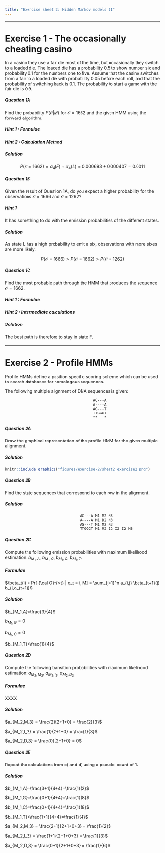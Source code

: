 ```yaml
---
title: "Exercise sheet 2: Hidden Markov models II"
---
```


---------------------------------

# Exercise 1 - The occasionally cheating casino

In a casino they use a fair die most of the time, but occasionally they switch to a loaded die. The loaded die has a probability $0.5$ to show number six and probability $0.1$ for the numbers one to five. Assume that the casino switches from a fair to a loaded die with probability $0.05$ before each roll, and that the probability of switching back is $0.1$. The probability to start a game with the fair die is $0.9$.


#### {.tabset}

##### Question 1A

::: {.question data-latex=""}
Find the probability $P(\mathcal{O}|M)$ for $\mathcal{O}=1662$ and the given HMM using the forward algorithm. 
::: 


##### Hint 1 : Formulae

::: {.answer data-latex=""}
\begin{align*}
\alpha_{1}(i)   =& \pi_{i} \times b_{i,o_1}\\
\alpha_{t+1}(j) =& \sum_{i\in\{F,L\}}\alpha_{t}(i)\times a_{i,j}\times b_{j,o_{t+1}}
\end{align*}
::: 

##### Hint 2 : Calculation Method

::: {.answer data-latex=""}
\begin{align*}
\alpha_1(F) =& \pi_F \times b_{F,1} = 0.9 \times \frac{1}{6} = 0.15\\
\alpha_1(L) =& \pi_F \times b_{L,1} = 0.1 \times 0.1 = 0.01\\\\
\alpha_2(F) =& \alpha_{1}(F)\times a_{F,F}\times b_{F,6} + \alpha_{1}(L)\times a_{L,F}\times b_{F,6} =  0.15 \times 0.95 \times \frac{1}{6} + 0.01 \times 0.1 \times \frac{1}{6} = 0.0239167\\
\alpha_2(L) =& \alpha_{1}(F)\times a_{F,L}\times b_{L,6} + \alpha_{1}(L)\times a_{L,L}\times b_{L,6} =  0.15 \times 0.05 \times 0.5 + 0.01 \times 0.9 \times 0.5 = 0.00825\\
\alpha_3(F) =& 0.023917 \times 0.95 \times \frac{1}{6} + 0.00825 \times 0.1 \times \frac{1}{6} = 0.00392\\
\alpha_3(L) =& 0.023917 \times 0.05 \times 0.5 + 0.00825 \times 0.9 \times 0.5 = 0.00431\\
\alpha_4(F) =& 0.00392 \times 0.95 \times \frac{1}{6} + 0.00431 \times 0.1 \times \frac{1}{6} = 0.000693\\
\alpha_4(L) =& 0.00392 \times 0.05 \times 0.1 + 0.00431 \times 0.9 \times 0.1 = 0.000407\\
\end{align*}
::: 

##### Solution

::: {.answer data-latex=""}
$$
P( \mathcal{O}=1662)= \alpha_4(F)+\alpha_4(L) = 0.000693 + 0.000407 = 0.0011
$$
::: 

#### {-}



#### {.tabset}

##### Question 1B

::: {.question data-latex=""}
Given the result of Question 1A, do you expect a higher probability for the observations $\mathcal{O} = 1666$ and $\mathcal{O} = 1262$?
::: 

##### Hint 1

::: {.answer data-latex=""}
It has something to do with the emission probabilities of the different states.
::: 

##### Solution

::: {.answer data-latex=""}
As state L has a high probability to emit a six, observations with more sixes are more likely.

$$
P(\mathcal{O} = 1666) > P(\mathcal{O} = 1662) > P(\mathcal{O} = 1262)
$$
::: 

#### {-}



#### {.tabset}

##### Question 1C

::: {.question data-latex=""}
Find the most probable path through the HMM that produces the sequence $\mathcal{O} = 1662$.
::: 

##### Hint 1 : Formulae

::: {.answer data-latex=""}
\begin{align*}
\delta_{1}(i)   =& \pi_{i} \times b_{i,o_1}\\
\delta_{t+1}(j) =& max_{i\in\{F,L\}}\delta_{t}(i)\times a_{i,j} \times b_{j,o_{t+1}}\\
q_{t}^{ * }     =& argmax_{1 \leq i \leq n}  \{ \delta_t(i) a_{i,q_{t+1}^{ * } } \}
\end{align*}
::: 

##### Hint 2 : Intermediate calculations

::: {.answer data-latex=""}
\begin{align*}
\delta_1(F) =& \pi_F \times b_{F,1} = 0.9 \times \frac{1}{6} = 0.15\\
\delta_1(L) =& \pi_F \times b_{L,1} = 0.1 \times 0.1 = 0.01\\\\
\delta_2(F) =& max(\delta_{1}(F) \times a_{F,F} \times b_{F,6}, \delta_{1}(L) \times a_{L,F} \times b_{F,6}) = max(0.02375 , 0.00016) = 0.02375 \\
\delta_2(L) =& max(\delta_{1}(F) \times a_{F,L} \times b_{L,6}, \delta_{1}(L) \times a_{L,L} \times b_{L,6}) = max(0.00375, 0.0045) = 0.0045\\
\delta_3(F) =& max(0.00376, 0.000075) = 0.00376\\
\delta_3(L) =& max(0.00059375, 0.002025) = 0.002025\\
\delta_4(F) =& max(0.0005953, 0.00003375) = 0.0005953\\
\delta_4(L) =& max(0.0000188, 0.00018225) = 0.00018225\\\\
P( \mathcal{P}^{*}, \mathcal{O}) =& max(\delta_4(F), \delta_4(L)) = 5.95 \times 10^{-4}
\end{align*}
::: 

##### Solution

::: {.answer data-latex=""}

\begin{align*}
q_4^* =& argmax_{i\in\{F,L\}}(\delta_4(i)) = F\\
q_3^* =& argmax_{i\in\{F,L\}}(\delta_3(i) \times a_{i,q_4^*}) = argmax(F:0.00376 \times 0.95, L:0.002025 \times 0.1) = F\\
q_2^* =& argmax_{i\in\{F,L\}}(\delta_2(i) \times a_{i,q_3^*}) = argmax(F:0.02375 \times 0.95, L:0.0045 \times 0.1) = F\\
q_1^* =& argmax_{i\in\{F,L\}}(\delta_1(i) \times a_{i,q_2^*}) = argmax(F:0.15 \times 0.95, L:0.01 \times 0.1) = F\\
\Rightarrow& Q^*=FFFF
\end{align*}

The best path is therefore to stay in state F.
::: 

#### {-}

-------------------------------------------


# Exercise 2 - Profile HMMs

Profile HMMs define a position specific scoring scheme which can be used to search databases for homologous sequences. 

The following multiple alignment of DNA sequences is given:

```
                                        AC---A
                                        A----A
                                        AG---T
                                        TTGGGT
                                        **   *
```

#### {.tabset}

##### Question 2A

::: {.question data-latex=""}

Draw the graphical representation of the profile HMM for the given multiple alignment.
 
:::


##### Solution

::: {.answer data-latex=""}

```r
knitr::include_graphics("figures/exercise-2/sheet2_exercise2.png")
```
:::
#### {-}

#### {.tabset}

##### Question 2B

::: {.question data-latex=""}

Find the state sequences that correspond to each row in the alignment. 
:::

##### Solution

::: {.answer data-latex=""}

```
                                  AC---A M1 M2 M3
                                  A----A M1 D2 M3
                                  AG---T M1 M2 M3
                                  TTGGGT M1 M2 I2 I2 I2 M3
```
:::
#### {-}

#### {.tabset}

##### Question 2C

::: {.question data-latex=""}
Compute the following emission probabilities with maximum likelihood estimation: $b_{M_1,A}$, $b_{M_1,G}$, $b_{M_1,C}$, $b_{M_1,T}$.

:::

##### Formulae

::: {.answer data-latex=""}
$\beta_t(i) = Pr[ {\cal O}^{>t}  | q_t = i, M] = \sum_{j=1}^n a_{i,j} \beta_{t+1}(j) b_{j,o_{t+1}}$
:::

##### Solution

::: {.answer data-latex=""}

$b_{M_1,A}=\frac{3}{4}$

$b_{M_1,G}=0$

$b_{M_1,C}=0$

$b_{M_1,T}=\frac{1}{4}$

:::
#### {-}

#### {.tabset}

##### Question 2D

::: {.question data-latex=""}
Compute the following transition probabilities with maximum likelihood estimation: $a_{M_2,M_3}$, $a_{M_2,I_2}$, $a_{M_2,D_3}$
:::

##### Formulae

::: {.answer data-latex=""}
XXXX
:::

##### Solution

::: {.answer data-latex=""}

$a_{M_2,M_3} = \frac{2}{2+1+0} = \frac{2}{3}$

$a_{M_2,I_2} = \frac{1}{2+1+0} = \frac{1}{3}$

$a_{M_2,D_3} = \frac{0}{2+1+0} = 0$

:::
#### {-}

#### {.tabset}

##### Question 2E

::: {.question data-latex=""}
Repeat the calculations from c) and d) using a pseudo-count of $1$. 
:::

##### Solution

::: {.answer data-latex=""}

$b_{M_1,A}=\frac{3+1}{4+4}=\frac{1}{2}$

$b_{M_1,G}=\frac{0+1}{4+4}=\frac{1}{8}$

$b_{M_1,C}=\frac{0+1}{4+4}=\frac{1}{8}$

$b_{M_1,T}=\frac{1+1}{4+4}=\frac{1}{4}$

$a_{M_2,M_3} = \frac{2+1}{2+1+0+3} = \frac{1}{2}$

$a_{M_2,I_2} = \frac{1+1}{2+1+0+3} = \frac{1}{3}$

$a_{M_2,D_3} = \frac{0+1}{2+1+0+3} = \frac{1}{6}$

:::
#### {-}


